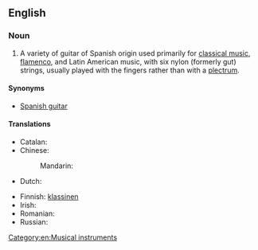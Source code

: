 ==English==

===Noun===
{{en-noun|head=[[classical]] [[guitar]]}}

# A variety of guitar of Spanish origin used primarily for [[classical music]], [[flamenco]], and Latin American music, with six nylon (formerly gut) strings, usually played with the fingers rather than with a [[plectrum]].

====Synonyms====
* [[Spanish guitar]]

====Translations====
{{trans-top|guitar used primarily for classical music}}
* Catalan: {{t+|ca|guitarra clàssica|f}}
* Chinese:
*: Mandarin: {{t|cmn|古典吉他|tr=gǔdiǎn jítā|sc=Hani}}
* Dutch: {{t|nl|klassieke gitaar|f|m}}
{{trans-mid}}
* Finnish: [[klassinen#Finnish|klassinen]] {{t+|fi|kitara}}
* Irish: {{t|ga|giotár clasaiceach|m}}
* Romanian: {{t|ro|chitară clasică|f}}
* Russian: {{t|ru|класси́ческая гита́ра|f}}
{{trans-bottom}}

[[Category:en:Musical instruments]]